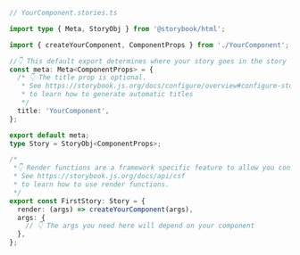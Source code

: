 ```ts
// YourComponent.stories.ts

import type { Meta, StoryObj } from '@storybook/html';

import { createYourComponent, ComponentProps } from './YourComponent';

//👇 This default export determines where your story goes in the story list
const meta: Meta<ComponentProps> = {
  /* 👇 The title prop is optional.
   * See https://storybook.js.org/docs/configure/overview#configure-story-loading
   * to learn how to generate automatic titles
   */
  title: 'YourComponent',
};

export default meta;
type Story = StoryObj<ComponentProps>;

/*
 *👇 Render functions are a framework specific feature to allow you control on how the component renders.
 * See https://storybook.js.org/docs/api/csf
 * to learn how to use render functions.
 */
export const FirstStory: Story = {
  render: (args) => createYourComponent(args),
  args: {
    // 👇 The args you need here will depend on your component
  },
};
```
